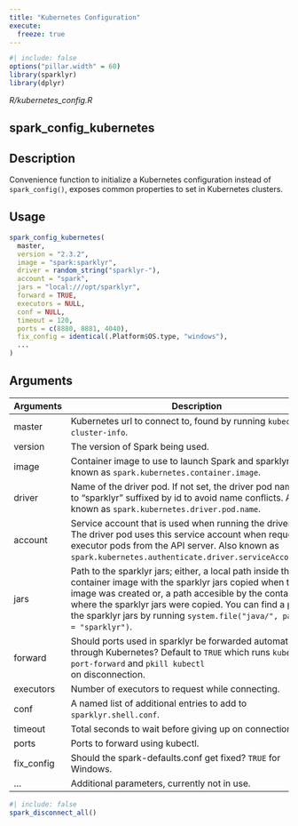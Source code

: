 ```yaml
---
title: "Kubernetes Configuration"
execute:
  freeze: true
---
```


```r
#| include: false
options("pillar.width" = 60)
library(sparklyr) 
library(dplyr)
```

*R/kubernetes_config.R*

## spark_config_kubernetes

## Description
Convenience function to initialize a Kubernetes configuration instead of `spark_config()`, exposes common properties to set in Kubernetes clusters. 


## Usage
```r
spark_config_kubernetes( 
  master, 
  version = "2.3.2", 
  image = "spark:sparklyr", 
  driver = random_string("sparklyr-"), 
  account = "spark", 
  jars = "local:///opt/sparklyr", 
  forward = TRUE, 
  executors = NULL, 
  conf = NULL, 
  timeout = 120, 
  ports = c(8880, 8881, 4040), 
  fix_config = identical(.Platform$OS.type, "windows"), 
  ... 
) 
```

## Arguments
|Arguments|Description|
|---|---|
| master | Kubernetes url to connect to, found by running `kubectl cluster-info`. |
| version | The version of Spark being used. |
| image | Container image to use to launch Spark and sparklyr. Also known as `spark.kubernetes.container.image`. |
| driver | Name of the driver pod. If not set, the driver pod name is set to "sparklyr" suffixed by id to avoid name conflicts. Also known as `spark.kubernetes.driver.pod.name`. |
| account | Service account that is used when running the driver pod. The driver pod uses this service account when requesting executor pods from the API server. Also known as `spark.kubernetes.authenticate.driver.serviceAccountName`. |
| jars | Path to the sparklyr jars; either, a local path inside the container image with the sparklyr jars copied when the image was created or, a path accesible by the container where the sparklyr jars were copied. You can find a path to the sparklyr jars by running `system.file("java/", package = "sparklyr")`. |
| forward | Should ports used in sparklyr be forwarded automatically through Kubernetes? Default to `TRUE` which runs `kubectl port-forward` and `pkill kubectl`<br>on disconnection. |
| executors | Number of executors to request while connecting. |
| conf | A named list of additional entries to add to `sparklyr.shell.conf`. |
| timeout | Total seconds to wait before giving up on connection. |
| ports | Ports to forward using kubectl. |
| fix_config | Should the spark-defaults.conf get fixed? `TRUE` for Windows. |
| ... | Additional parameters, currently not in use. |








```r
#| include: false
spark_disconnect_all()
```
